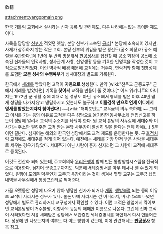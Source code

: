 敎籍

attachment:yangopmain.png

[[한국]] [[가톨릭]] 교회에서 실시하는 신자 등록 및 관리제도. 다른 나라에는 없는 특이한 제도이다.

사목을 담당할 [[신부]]가 적었던 옛날, 본당 신부가 소속된 [[공소]][* 본당에 소속되어 있지만, 사제가 상주하지 않는 작은 교회. 본당 신부의 위임을 받은 평신도(공소 회장)가 공소 예절을 주관한다.]에 1년에 두 번씩 방문해서 [[판공성사]]를 집전할 때 공소 회장이 공소에 소속된 신자들의 인적사항, 성사관계 사항, 신앙생활 등을 기록한 인명록을 작성한 것이 교적으로 발전되었다. 이런 역사적 배경 때문에 교적에는 거주지, 연락처와 함께 첫영성체를 포함한 '''모든 성사의 수행여부'''가 성사대장과 별도로 기록된다.

한국에서 [[세례]]를 받았다면 교적이 '''자동으로 생성'''된다. 만약 [wiki:"천주교 군종교구" 군에서 세례를 받았다면] 기록을 '''찾아서''' 교적을 만들어 줄 것이다.[* 어느 위키니트의 아버지는 1972년 군 생활 중에 제대로 된 성당도 아닌, 공소에서 영세를 받은 이후 40년 넘게 성당을 나가지 않고 냉담하시고 있는데도 불구하고 '''이름검색 만으로 언제 어디에서 영세를 받았는지까지 찾아냈다!'''] ~~[wiki:"해피포인트" 교무금의 의무 축하해]~~ 그리고 이사를 가는 등의 이유로 교적을 다른 성당으로 옮기려면 동사무소에 전입신고를 하듯이 성당에 알려서 교적의 주소지를 바꿔야 한다. 원 교적 본당의 사무실에 세대주와 이사가는 주소만 알려주면 교적 받는 본당 사무장이 열심히 일을 한다는 전제 하에(...) 5분이면 끝난다. 심지어는 해외의 한국인 성당에서도 교적 제도를 운영한다는 듯. 구 [[호적]]처럼 교적에도 세대주를 적게 되어 있는데, 예전에는 세례를 가장 먼저 받은 사람을 세대주로 세우는 경우가 많았다. 세대주가 아닌 사람이 혼자 신자라면 그 사람이 교적에 세대주로 등록된다.

이것도 전산화 되어 있는데, 주교회의와 [[우리은행]]이 함께 만든 통합양업시스템을 전국적으로 이용한다. 심지어 군종교구까지도. 덕분에 세례증명서를 아무 데서나 뗄 수 있게 되었다. 은행이 도와준 덕분인지 교무금 통장이라는 것이 생겨서 몇몇 교구는 교무금 납입 내역을 사무실에서 통장프린터로 찍어준다.

가끔 오랫동안 성당에 나오지 않아 냉담한 신자가 되거나 [[개종]], [[행방불명]] 되는 등의 이유로 교적이 사라지는 경우가 있다. 물론 아예 사라지는 건 아니라서, 마지막으로 다녔던 성당에서 별도로 관리하거나 교구청에서 확인할 수 있다. 이런 교적은 양업에서 찍어보면 교적본당명이 거주불명, 이향사목 등등의 애매한 이름으로 나온다. 그런데 진짜 교적이 사라졌다면 처음 세례받은 성당에서 보관중인 세례증명서를 확인해서 다시 만들어준다. 성당에 안 나오는지의 여부도 다 아는 방법이 있는데, 이에 관련해서는 '''[[판공성사]]''' 항목 참고.
